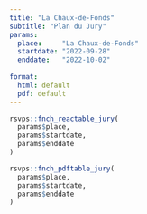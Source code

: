 ```yaml
---
title: "La Chaux-de-Fonds"
subtitle: "Plan du Jury"
params:
  place:     "La Chaux-de-Fonds"
  startdate: "2022-09-28"
  enddate:   "2022-10-02"
  
format:
  html: default
  pdf: default
---
```


```r
rsvps::fnch_reactable_jury(
  params$place, 
  params$startdate,
  params$enddate
)
```

```r
rsvps::fnch_pdftable_jury(
  params$place, 
  params$startdate,
  params$enddate
)
```
